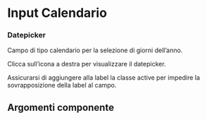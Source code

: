 

<Meta title='Documentazione/Form/Input Calendario' of={Input} />

# Input Calendario

### Datepicker


Campo di tipo calendario per la selezione di giorni dell’anno.

Clicca sull’icona a destra per visualizzare il datepicker.

<div className='docs'>
  <Callout highlight>
    <CalloutText>
      <span className='text'>Assicurarsi di aggiungere alla label la classe active per impedire la sovrapposizione della label al campo.</span>
    </CalloutText>
  </Callout>

</div>
<Canvas>
  <Story id='componenti-form-input--input-datepicker' />
</Canvas>

## Argomenti componente

<ArgsTable of={Input} />
